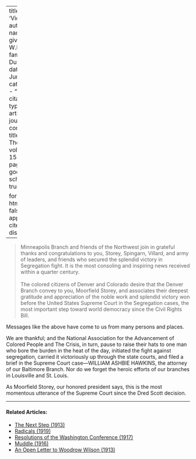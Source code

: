 
---
title: 'Victory'
author:
  - name:
      given: W.E.B.
      family: Du Bois
date: Jun. 1917
categories: 
  - ""
citation: 
  type: article-journal
  container-title: The Crisis
  volume: 15
  issue: 2
  page: 61
google-scholar: true

format:
  html:
    toc: false
    appendix-cite-as: display
---



> Minneapolis Branch and friends of the Northwest join in grateful thanks and congratulations to you, Storey, Spingarn, Villard, and army of leaders, and friends who secured the splendid victory in Segregation fight. It is the most consoling and inspiring news received within a quarter century.    
> &nbsp;     
> The colored citizens of Denver and Colorado desire that the Denver Branch convey to you, Moorfield Storey, and associates their deepest gratitude and appreciation of the noble work and splendid victory won before the United States Supreme Court in the Segregation cases, the most important step toward world democracy since the Civil Rights Bill.

Messages like the above have come to us from many persons and places.

We are thankful; and the National Association for the Advancement of Colored People and <span class="small-caps">The Crisis</span>, in turn, pause to raise their hats to one man who bore the burden in the heat of the day, initiated the fight against segregation, carried it victoriously up through the state courts, and filed a brief in the Supreme Court case---WILLIAM ASHBIE HAWKINS, the attorney of our Baltimore Branch. Nor do we forget the heroic efforts of our branches in Louisville and St. Louis.

As Moorfield Storey, our honored president says, this is the most momentous utterance of the Supreme Court since the Dred Scott decision.

<!-- Similar articles start here -->
<div  class="clear-wrap"></div>
<hr>
#### Related Articles:

* [The Next Step (1913)](/Volumes/06/02/next_step.html)
* [Radicals (1919)](/Volumes/19/02/radicals.html)
* [Resolutions of the Washington Conference (1917)](/Volumes/14/02/resolutions.html)
* [Muddle (1916)](/Volumes/13/02/muddle.html)
* [An Open Letter to Woodrow Wilson (1913)](/Volumes/05/05/open_letter.html)

<!-- Similar articles end here -->